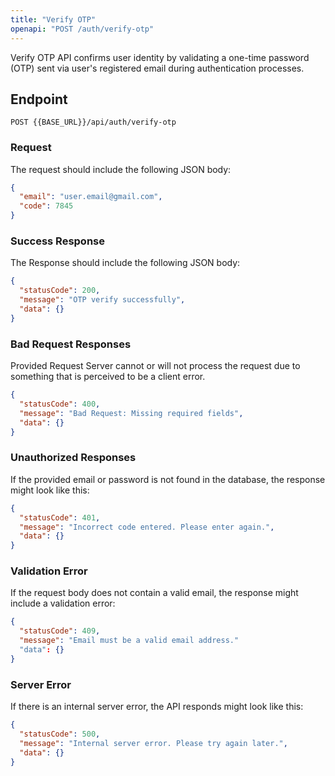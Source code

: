 ---
title: "Verify OTP"
openapi: "POST /auth/verify-otp"
---

Verify OTP API confirms user identity by validating a one-time password (OTP) sent via user's registered email during authentication processes.

## Endpoint

`POST {{BASE_URL}}/api/auth/verify-otp`

### Request

The request should include the following JSON body:

```json
{
  "email": "user.email@gmail.com",
  "code": 7845
}
```

### Success Response

The Response should include the following JSON body:

```json
{
  "statusCode": 200,
  "message": "OTP verify successfully",
  "data": {}
}
```

### Bad Request Responses

Provided Request Server cannot or will not process the request due to something that is perceived to be a client error.

```json
{
  "statusCode": 400,
  "message": "Bad Request: Missing required fields",
  "data": {}
}
```

### Unauthorized Responses

If the provided email or password is not found in the database, the response might look like this:

```json
{
  "statusCode": 401,
  "message": "Incorrect code entered. Please enter again.",
  "data": {}
}
```

### Validation Error

If the request body does not contain a valid email, the response might include a validation error:

```json
{
  "statusCode": 409,
  "message": "Email must be a valid email address."
  "data": {}
}
```

### Server Error

If there is an internal server error, the API responds might look like this:

```json
{
  "statusCode": 500,
  "message": "Internal server error. Please try again later.",
  "data": {}
}
```
